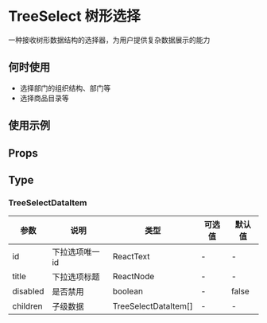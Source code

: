 # TreeSelect 树形选择

一种接收树形数据结构的选择器，为用户提供复杂数据展示的能力

## 何时使用

- 选择部门的组织结构、部门等
- 选择商品目录等

## 使用示例

<!-- Inject Stories -->

## Props

<!-- Inject Props -->

## Type

### TreeSelectDataItem

| 参数     | 说明            | 类型                 | 可选值 | 默认值 |
| -------- | --------------- | -------------------- | ------ | ------ |
| id       | 下拉选项唯一 id | ReactText            | -      | -      |
| title    | 下拉选项标题    | ReactNode            | -      | -      |
| disabled | 是否禁用        | boolean              | -      | false  |
| children | 子级数据        | TreeSelectDataItem[] | -      | -      |
